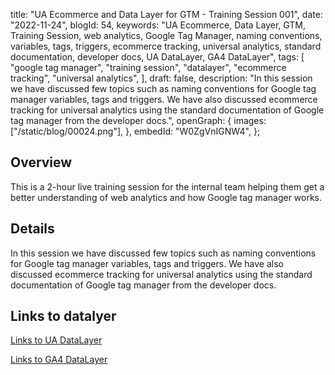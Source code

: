   title: "UA Ecommerce and Data Layer for GTM - Training Session 001",
  date: "2022-11-24",
  blogId: 54,
  keywords:
    "UA Ecommerce, Data Layer, GTM, Training Session, web analytics, Google Tag Manager, naming conventions, variables, tags, triggers, ecommerce tracking, universal analytics, standard documentation, developer docs, UA DataLayer, GA4 DataLayer",
  tags: [
    "google tag manager",
    "training session",
    "datalayer",
    "ecommerce tracking",
    "universal analytics",
  ],
  draft: false,
  description:
    "In this session we have discussed few topics such as naming conventions for Google tag manager variables, tags and triggers. We have also discussed ecommerce tracking for universal analytics using the standard documentation of Google tag manager from the developer docs.",
  openGraph: {
    images: ["/static/blog/00024.png"],
  },
  embedId: "W0ZgVnIGNW4",
};

## Overview

This is a 2-hour live training session for the internal team helping them get a better understanding of web analytics and how Google tag manager works.

## Details

In this session we have discussed few topics such as naming conventions for Google tag manager
variables, tags and triggers. We have also discussed ecommerce tracking for universal analytics using
the standard documentation of Google tag manager from the developer docs.

## Links to datalyer

[Links to UA DataLayer](https://developers.google.com/analytics/devguides/collection/ua/gtm/enhanced-ecommerce)

[Links to GA4 DataLayer](https://developers.google.com/analytics/devguides/collection/ga4/ecommerce?client_type=gtm)
